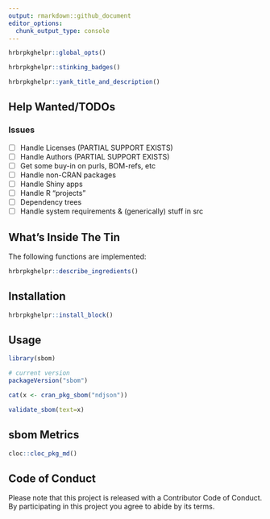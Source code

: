 ```yaml
---
output: rmarkdown::github_document
editor_options: 
  chunk_output_type: console
---
```

```r
hrbrpkghelpr::global_opts()
```

```r
hrbrpkghelpr::stinking_badges()
```

```r
hrbrpkghelpr::yank_title_and_description()
```

## Help Wanted/TODOs

### Issues

- [ ] Handle Licenses (PARTIAL SUPPORT EXISTS)
- [ ] Handle Authors (PARTIAL SUPPORT EXISTS)
- [ ] Get some buy-in on purls, BOM-refs, etc 
- [ ] Handle non-CRAN packages 
- [ ] Handle Shiny apps 
- [ ] Handle R "projects" 
- [ ] Dependency trees 
- [ ] Handle system requirements & (generically) stuff in src 

## What's Inside The Tin

The following functions are implemented:

```r
hrbrpkghelpr::describe_ingredients()
```

## Installation

```r
hrbrpkghelpr::install_block()
```

## Usage

```r
library(sbom)

# current version
packageVersion("sbom")

```

```r
cat(x <- cran_pkg_sbom("ndjson"))
```

```r
validate_sbom(text=x)
```

## sbom Metrics

```r
cloc::cloc_pkg_md()
```

## Code of Conduct

Please note that this project is released with a Contributor Code of Conduct. 
By participating in this project you agree to abide by its terms.
